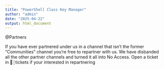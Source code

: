```yaml
---
title: "PowerShell Class Key Manager"
author: "admin"
date: "2025-04-22"
output: html_document
---
```


@Partners 

If you have ever partnered under us in a channel that isn't the former "Communities" channel you're free to repartner with us. We have disbanded all the other partner channels and turned it all into ⁠No Access.
Open a ticket in ⁠🎫┊tickets if your interested in repartnering
